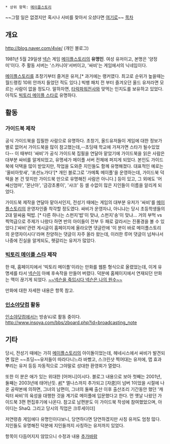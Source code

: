  * 상위 항목: [[메이플스토리]]
~~그럴 일은 없겠지만 혹시나 사비를 찾아서 오셨다면 [[차비 에르난데스|여기]]로~~
[[목차]]

== 개요 ==
http://blog.naver.com/4vie/ (개인 블로그)

1981년 5월 29일생
[[넥슨]] 게임 [[메이플스토리]]의 '''유명인'''. 여성 유저이고, 본명은 '양정미'이다. 주 활동 서버는 '스카니아'서버이고, '싸비'는 게임에서의 닉네임이다.

[[메이플스토리]]를 초창기부터 즐겨온 유저,[* 과거에는 랭커였다. 최고로 순위가 높을때는 월드랭킹 10위 안까지 들었던 적도 있다.] 빅뱅 패치 전 부터 즐겨오던 올드 유저라면 모르는 사람이 없을 정도다. 말하자면, [[타락파워전사]]와 맞먹는 인지도를 보유하고 있었다. 아직도 [[빅토리 메이플 스타]]로 유명하다.
== 활동 ==
=== 가이드북 제작 ===
공식 가이드북을 집필한 사람으로 유명하다. 초창기, 올드유저들이 게임에 대한 정보가 별로 없어서 가이드북을 많이 참고했는데,--초딩때 학교에 가져가면 스타가 될수있었다-- 이 때부터 '싸비'가 공식 가이드북 집필을 연달아 맡았기에 가이드북을 읽은 사람은 대부분 싸비를 알게되었고, 유명세가 메이플 서버 전체에 퍼지게 되었다. 본인도 가이드북에 덕택을 많이 받았지만, 작업을 도와준 지인들도 함께 유명해졌다. 대표적인 예로는 '올비아핫새', '포션노가다'[* 개인 블로그로 '가메톡 메이플'을 운영하는데, 가이드북 덕택을 본 건 맞지만 가이드북 만으로 유명해진 사람은 아니다.] 등이 있고, 그 외에도 '어쌔신엄마', '몬난아', '금강초롱이', '샤크' 등 셀 수없이 많은 지인들이 이름을 알리게 되었다. 

가이드북 제작을 연달아 맡아서인지, 전성기 때에는 게임의 대부분 유저가 '싸비'를 [[메이플스토리]]의 운영자인줄 착각할 정도였다. 싸비가 운영자냐, 아니냐는 당시 초등학생들의 2대 말싸움 떡밥. [* 다른 하나는 스펀지'밥'이 맞냐, 스펀지'송'이 맞냐... 거의 부먹 vs 찍먹급으로 주제가 나왔다 하면 반의 아이들이 전부 두 패로 갈라서는 진풍경을 볼 수 있었다.]'싸비'관련 게시글이 홈페이지에 올라오면 댓글란에 '이 분이 바로 메이플스토리의 운영자이시다'라며 찬양하는 댓글이 자주 올라 왔는데, 이러한 루머 댓글이 넘쳐나서 나중에 진실을 알게되도, 헷갈리는 유저가 많았다.

=== [[빅토리 메이플 스타]] 제작 ===
한 때, 홈페이지에서 '빅토리 메이플'이라는 만화를 웹툰 형식으로 올렸었는데, 이게 유명세를 타서 [[넥슨]]이 아예 후속작을 만들어 버렸다. 덕분에 홈페이지에서 연재되던 만화는 맥이 끊기게 되었다. [[개미를 죽입시다 개미는 나의 원수|~~넥슨을 죽입시다 넥슨은 나의 원수~~]]

만화에 대한 자세한 내용은 항목 참고.

=== [[인소야닷컴]] 활동 ===
[[인소야닷컴]]에서는 방송VJ로 활동 중이다.
http://www.insoya.com/bbs/zboard.php?id=broadcasting_note

== 기타 ==
당시, 전성기 때에는 가히 [[메이플스토리]]의 아이돌이었는데, 헤네시스에서 싸비가 발견되면 많은 ~~초딩~~유저들이 따라다니느라 바빴고, 스크린샷 찍어대는 유저에, 맵 효과 뿌리는 유저 등등 자동적으로 그야말로 성대한 환영회가 열렸다. 

또한 이 분은 애가 있는 위대한 [어머니]이시다. 블로그 내용으로 보아 첫째는 2001년, 둘째는 2003년에 태어난듯. [http://blog.naver.com/4vie/140211813396 #][* 엘나스까지 추가되고 [자쿰]이 넘버 1이었을 시절에 나온 공략본에 의하면, 그녀의 남편이, 그녀의 둘째 출산 이후 출산조리 기간동안 했던 '캐릭터 싸비'의 육성을 대행한 것을 계기로 메이플에 입문했다고 한다. 먼 옛날 나왔던 가이드북 3편 편집후기에 나온다. 참고로 남편분도 이 가이드북 작성에 참여했었으며, 아이디는 ShaQ. 그리고 당시의 직업은 크루세이더]

저연령층 게임에다 유명인이다보니, 당연하다면 당연하겠지만 사칭 유저도 엄청 많다. 지인들도 유명해진 덕분에 지인들까지 사칭하는 유저까지 있었다.

항목이 다듬어지지 않았으니 수정과 내용 [[추가바람]]
